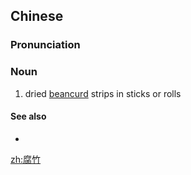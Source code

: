 ==Chinese==
{{zh-forms}}

===Pronunciation===
{{zh-pron
|m=fǔzhú
|c=fu6 zuk1
|cat=n
}}

===Noun===
{{zh-noun}}

# dried [[beancurd]] strips in sticks or rolls

====See also====
* {{zh-l|豆雞}}
{{zh-cat|Foods}}

[[zh:腐竹]]